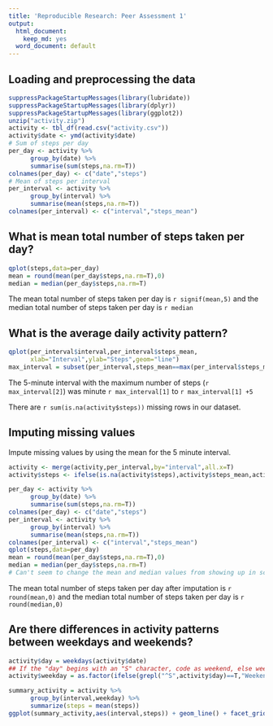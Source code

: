 ```yaml
---
title: 'Reproducible Research: Peer Assessment 1'
output:
  html_document:
    keep_md: yes
  word_document: default
---
```


## Loading and preprocessing the data
```r
suppressPackageStartupMessages(library(lubridate))
suppressPackageStartupMessages(library(dplyr))
suppressPackageStartupMessages(library(ggplot2))
unzip("activity.zip")
activity <- tbl_df(read.csv("activity.csv"))
activity$date <- ymd(activity$date)
# Sum of steps per day
per_day <- activity %>% 
      group_by(date) %>%
      summarise(sum(steps,na.rm=T))
colnames(per_day) <- c("date","steps")
# Mean of steps per interval
per_interval <- activity %>%
      group_by(interval) %>%
      summarise(mean(steps,na.rm=T))
colnames(per_interval) <- c("interval","steps_mean")
```


## What is mean total number of steps taken per day?
```r
qplot(steps,data=per_day)
mean = round(mean(per_day$steps,na.rm=T),0)
median = median(per_day$steps,na.rm=T)
```

The mean total number of steps taken per day is `r signif(mean,5)` and the median total number of steps taken per day is `r median`

## What is the average daily activity pattern?
```r
qplot(per_interval$interval,per_interval$steps_mean,
      xlab="Interval",ylab="Steps",geom="line")
max_interval = subset(per_interval,steps_mean==max(per_interval$steps_mean))
```

The 5-minute interval with the maximum number of steps (`r max_interval[2]`) was minute `r max_interval[1]` to `r max_interval[1] +5`

There are `r sum(is.na(activity$steps))` missing rows in our dataset.

## Imputing missing values
Impute missing values by using the mean for the 5 minute interval.
```r
activity <- merge(activity,per_interval,by="interval",all.x=T)
activity$steps <- ifelse(is.na(activity$steps),activity$steps_mean,activity$steps)
```

```r
per_day <- activity %>% 
      group_by(date) %>%
      summarise(sum(steps,na.rm=T))
colnames(per_day) <- c("date","steps")
per_interval <- activity %>%
      group_by(interval) %>%
      summarise(mean(steps,na.rm=T))
colnames(per_interval) <- c("interval","steps_mean")
qplot(steps,data=per_day)
mean = round(mean(per_day$steps,na.rm=T),0)
median = median(per_day$steps,na.rm=T)
# Can't seem to change the mean and median values from showing up in scientific notations
```

The mean total number of steps taken per day after imputation is `r round(mean,0)` and the median total number of steps taken per day is `r round(median,0)`


## Are there differences in activity patterns between weekdays and weekends?
```r
activity$day = weekdays(activity$date)
## If the "day" begins with an "S" character, code as weekend, else weekend.
activity$weekday = as.factor(ifelse(grepl("^S",activity$day)==T,"Weekend","Weekday"))
```

```r
summary_activity = activity %>%
      group_by(interval,weekday) %>%
      summarize(steps = mean(steps))
ggplot(summary_activity,aes(interval,steps)) + geom_line() + facet_grid(. ~ weekday)
```


